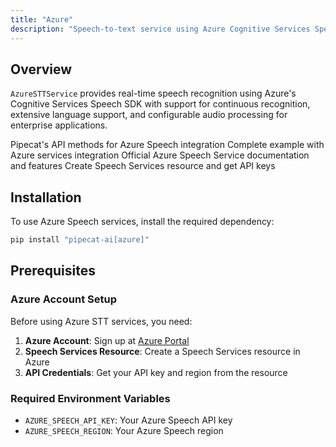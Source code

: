 ```yaml
---
title: "Azure"
description: "Speech-to-text service using Azure Cognitive Services Speech SDK"
---
```


## Overview

`AzureSTTService` provides real-time speech recognition using Azure's Cognitive Services Speech SDK with support for continuous recognition, extensive language support, and configurable audio processing for enterprise applications.

<CardGroup cols={2}>
  <Card
    title="Azure STT API Reference"
    icon="code"
    href="https://reference-server.pipecat.ai/en/latest/api/pipecat.services.azure.stt.html"
  >
    Pipecat's API methods for Azure Speech integration
  </Card>
  <Card
    title="Example Implementation"
    icon="play"
    href="https://github.com/pipecat-ai/pipecat/blob/main/examples/foundational/07f-interruptible-azure.py"
  >
    Complete example with Azure services integration
  </Card>
  <Card
    title="Azure Speech Documentation"
    icon="book"
    href="https://docs.microsoft.com/en-us/azure/cognitive-services/speech-service/speech-to-text"
  >
    Official Azure Speech Service documentation and features
  </Card>
  <Card title="Azure Portal" icon="microphone" href="https://portal.azure.com/">
    Create Speech Services resource and get API keys
  </Card>
</CardGroup>

## Installation

To use Azure Speech services, install the required dependency:

```bash
pip install "pipecat-ai[azure]"
```

## Prerequisites

### Azure Account Setup

Before using Azure STT services, you need:

1. **Azure Account**: Sign up at [Azure Portal](https://portal.azure.com/)
2. **Speech Services Resource**: Create a Speech Services resource in Azure
3. **API Credentials**: Get your API key and region from the resource

### Required Environment Variables

- `AZURE_SPEECH_API_KEY`: Your Azure Speech API key
- `AZURE_SPEECH_REGION`: Your Azure Speech region
